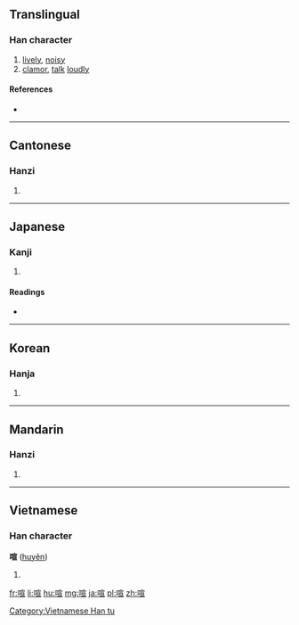 {{also|吅}}
==Translingual==

===Han character===
{{Han char|rn=30|rad=口|as=09|sn=12|four=6301<sub>6</sub>|canj=口十一一 (RJMM)|ids=⿰[[口]][[宣]]}}

# [[lively]], [[noisy]]
# [[clamor]], [[talk]] [[loudly]]

====References====
* {{Han ref|kx=0200.030|dkj=03976|dj=0421.180|hdz=10662.020|uh=55A7|ud=21927|bh=B3D9|bd=46041}}

----

==Cantonese==

===Hanzi===
{{yue-hanzi|jyut=|y=hyun1}}

# {{defn|lang=yue|sort=口09}}

----

==Japanese==

===Kanji===
{{ja-kanji|grade=n|rs=口09}}

# {{defn|lang=ja|sort=口09}}

====Readings====
* {{ja-readings|on=[[けん]] (ken)|kun=[[かまびすし]] (kamabisushi), [[やかましい]] (yakamashii)}}

----

==Korean==

===Hanja===
{{ko-hanja|hangeul=훤|rv=hwon|mr=hwŏn}}

# {{defn|lang=ko|sort=口09}}

----

==Mandarin==

===Hanzi===
{{cmn-hanzi|pin=[[xuān]] ([[xuan1]])|wg=hsüan<sup>1</sup>}}

# {{defn|lang=cmn|sort=口09}}

----

==Vietnamese==

===Han character===
'''喧''' ([[huyên]])

# {{defn|vi}}

[[Category:Vietnamese Han tu]]

[[fr:喧]]
[[li:喧]]
[[hu:喧]]
[[mg:喧]]
[[ja:喧]]
[[pl:喧]]
[[zh:喧]]